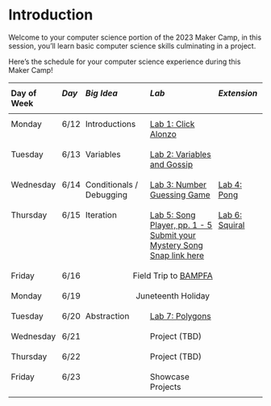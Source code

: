 # Introduction {.unnumbered}

Welcome to your computer science portion of the 2023 Maker Camp, in this session, you'll learn basic computer science skills culminating in a project.

Here's the schedule for your computer science experience during this Maker Camp!

<style type="text/css">
.tg  {border-spacing:0;width:100%;}
.tg td{border-width:1px;
overflow:hidden;padding:10px 5px;word-break:normal;}
.tg th{border-width:1px;
overflow:hidden;padding:10px 5px;word-break:normal;}
.tg .tg-7un6{text-align:center;vertical-align:top}
.tg .tg-1wig{font-weight:bold;text-align:left;vertical-align:top;}
.tg .tg-4erg{font-style:italic;font-weight:bold;text-align:left;vertical-align:top}
.tg .tg-6t3r{font-style:italic;font-weight:bold;text-align:left;vertical-align:top}
.tg .tg-0lax{text-align:left;vertical-align:top}
.tg .tg-zb5k{text-align:left;text-decoration:underline;vertical-align:top}
.tg .tg-6qw1{text-align:center;vertical-align:top}
</style>
<table class="tg">
<thead>
<tr>
<th class="tg-1wig">Day of Week</th>
<th class="tg-4erg"><span>Day</span></th>
<th class="tg-6t3r"><span>Big Idea</span></th>
<th class="tg-6t3r"><span>Lab</span></th>
<th class="tg-6t3r"><span>Extension</span></th>
</tr>
</thead>
<tbody>
<tr>
<td class="tg-0lax">Monday</td>
<td class="tg-0lax">6/12</td>
<td class="tg-0lax"><span>Introductions</span></td>
<td class="tg-zb5k"><a href="/lab-1/">Lab 1: Click Alonzo</a></td>
<td class="tg-0lax"></td>
</tr>
<tr>
<td class="tg-0lax">Tuesday</td>
<td class="tg-0lax"><span>6/13</span></td>
<td class="tg-0lax"><span>Variables</span></td>
<td class="tg-zb5k"><a href="/lab-2/"><span>Lab 2: Variables and Gossip</span></a></td>
<td class="tg-0lax"></td>
</tr>
<tr>
<td class="tg-0lax">Wednesday</td>
<td class="tg-0lax">6/14</td>
<td class="tg-0lax"><span>Conditionals / Debugging</span></td>
<td class="tg-zb5k"><a href="/lab-3/"><span>Lab 3: Number Guessing Game</span></a></td>
<td class="tg-zb5k"><a href="/lab-4/"><span>Lab 4: Pong</span></a></td>
</tr>
<tr>
<td class="tg-0lax">Thursday</td>
<td class="tg-0lax">6/15</td>
<td class="tg-0lax"><span>Iteration</span></td>
<td class="tg-zb5k"><a href="/lab-5/">Lab 5: Song Player, pp. 1 - 5</a><br/>[Submit your Mystery Song Snap link here](https://forms.gle/Y48YSM2PvXcV6qop8)</td>
<td class="tg-zb5k"><a href="/lab-6"><span>Lab 6: Squiral</span></a></td>
</tr>
<tr>
<td class="tg-0lax">Friday</td>
<td class="tg-0lax"><span>6/16</span></td>
<td class="tg-7un6" colspan="3">Field Trip to <a href="https://bampfa.org/">BAMPFA</a></td>
</tr>
<tr>
<td class="tg-0lax">Monday</td>
<td class="tg-0lax">6/19</td>
<td class="tg-6qw1" colspan="3">Juneteenth Holiday</td>
</tr>
<tr>
<td class="tg-0lax">Tuesday</td>
<td class="tg-0lax">6/20</td>
<td class="tg-0lax"><span>Abstraction</span></td>
<td class="tg-zb5k"><a href="/lab-7/"><span>Lab 7: Polygons</span></a></td>
<td class="tg-0lax"></td>
</tr>
<tr>
<td class="tg-0lax">Wednesday</td>
<td class="tg-0lax">6/21</td>
<td class="tg-0lax"></td>
<td class="tg-0lax"><span>Project (TBD)</span></td>
<td class="tg-0lax"></td>
</tr>
<tr>
<td class="tg-0lax">Thursday</td>
<td class="tg-0lax">6/22</td>
<td class="tg-0lax"></td>
<td class="tg-0lax"><span>Project (TBD)</span></td>
<td class="tg-0lax"></td>
</tr>
<tr>
<td class="tg-0lax">Friday</td>
<td class="tg-0lax">6/23</td>
<td class="tg-0lax"></td>
<td class="tg-0lax"><span>Showcase Projects</span></td>
<td class="tg-0lax"></td>
</tr>
</tbody>
</table>

